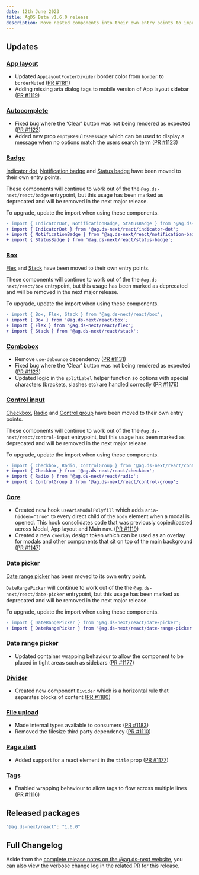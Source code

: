 ```yaml
---
date: 12th June 2023
title: AgDS Beta v1.6.0 release
description: Move nested components into their own entry points to improve documentation, plus various bug fixes and improvements.
---
```


## Updates

### [App layout](/components/app-layout)

- Updated `AppLayoutFooterDivider` border color from `border` to `borderMuted` ([PR #1181](https://github.com/agriculturegovau/agds-next/pull/1181))
- Adding missing aria dialog tags to mobile version of App layout sidebar ([PR #1119](https://github.com/agriculturegovau/agds-next/pull/1119))

### [Autocomplete](/components/autocomplete)

- Fixed bug where the ‘Clear’ button was not being rendered as expected ([PR #1123](https://github.com/agriculturegovau/agds-next/pull/1123))
- Added new prop `emptyResultsMessage` which can be used to display a message when no options match the users search term ([PR #1123](https://github.com/agriculturegovau/agds-next/pull/1123))

### [Badge](/components/badge)

[Indicator dot](/components/indicator-dot), [Notification badge](/components/notification-badge) and [Status badge](/components/status-badge) have been moved to their own entry points.

These components will continue to work out of the the `@ag.ds-next/react/badge` entrypoint, but this usage has been marked as deprecated and will be removed in the next major release.

To upgrade, update the import when using these components.

```diff
- import { IndicatorDot, NotificationBadge, StatusBadge } from '@ag.ds-next/react/badge';
+ import { IndicatorDot } from '@ag.ds-next/react/indicator-dot';
+ import { NotificationBadge } from '@ag.ds-next/react/notification-badge';
+ import { StatusBadge } from '@ag.ds-next/react/status-badge';
```

### [Box](/components/box)

[Flex](/components/flex) and [Stack](/components/stack) have been moved to their own entry points.

These components will continue to work out of the the `@ag.ds-next/react/box` entrypoint, but this usage has been marked as deprecated and will be removed in the next major release.

To upgrade, update the import when using these components.

```diff
- import { Box, Flex, Stack } from '@ag.ds-next/react/box';
+ import { Box } from '@ag.ds-next/react/box';
+ import { Flex } from '@ag.ds-next/react/flex';
+ import { Stack } from '@ag.ds-next/react/stack';
```

### [Combobox](/components/combobox)

- Remove `use-debounce` dependency ([PR #1131](https://github.com/agriculturegovau/agds-next/pull/1131))
- Fixed bug where the ‘Clear’ button was not being rendered as expected ([PR #1123](https://github.com/agriculturegovau/agds-next/pull/1123))
- Updated logic in the `splitLabel` helper function so options with special characters (brackets, slashes etc) are handled correctly ([PR #1176](https://github.com/agriculturegovau/agds-next/pull/1176))

### [Control input](/components/control-input)

[Checkbox](/components/checkbox), [Radio](/components/radio) and [Control group](/components/control-group) have been moved to their own entry points.

These components will continue to work out of the the `@ag.ds-next/react/control-input` entrypoint, but this usage has been marked as deprecated and will be removed in the next major release.

To upgrade, update the import when using these components.

```diff
- import { Checkbox, Radio, ControlGroup } from '@ag.ds-next/react/control-input';
+ import { Checkbox } from '@ag.ds-next/react/checkbox';
+ import { Radio } from '@ag.ds-next/react/radio';
+ import { ControlGroup } from '@ag.ds-next/react/control-group';
```

### [Core](/components/core)

- Created new hook `useAriaModalPolyfill` which adds `aria-hidden="true"` to every direct child of the `body` element when a modal is opened. This hook consolidates code that was previously copied/pasted across Modal, App layout and Main nav. ([PR #1119](https://github.com/agriculturegovau/agds-next/pull/1119))
- Created a new `overlay` design token which can be used as an overlay for modals and other components that sit on top of the main background ([PR #1147](https://github.com/agriculturegovau/agds-next/pull/1147))

### [Date picker](/components/date-picker)

[Date range picker](/components/date-range-picker) has been moved to its own entry point.

`DateRangePicker` will continue to work out of the the `@ag.ds-next/react/date-picker` entrypoint, but this usage has been marked as deprecated and will be removed in the next major release.

To upgrade, update the import when using these components.

```diff
- import { DateRangePicker } from '@ag.ds-next/react/date-picker';
+ import { DateRangePicker } from '@ag.ds-next/react/date-range-picker';
```

### [Date range picker](/components-date-range-picker)

- Updated container wrapping behaviour to allow the component to be placed in tight areas such as sidebars ([PR #1177](https://github.com/agriculturegovau/agds-next/pull/1170))

### [Divider](/components/divider)

- Created new component `Divider` which is a horizontal rule that separates blocks of content ([PR #1180](https://github.com/agriculturegovau/agds-next/pull/1180))

### [File upload](/components/file-upload)

- Made internal types available to consumers ([PR #1183](https://github.com/agriculturegovau/agds-next/pull/1183))
- Removed the filesize third party dependency ([PR #1110](https://github.com/agriculturegovau/agds-next/pull/1110))

### [Page alert](/components/page-alert)

- Added support for a react element in the `title` prop ([PR #1177](https://github.com/agriculturegovau/agds-next/pull/1177))

### [Tags](/components/tags)

- Enabled wrapping behaviour to allow tags to flow across multiple lines ([PR #1116](https://github.com/agriculturegovau/agds-next/pull/1116))

## Released packages

```sh
"@ag.ds-next/react": "1.6.0"
```

## Full Changelog

Aside from the [complete release notes on the @ag.ds-next website](https://design-system.agriculture.gov.au/updates/2023-06-12), you can also view the verbose change log in the [related PR](https://github.com/agriculturegovau/agds-next/pull/1118) for this release.
